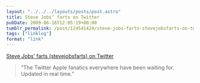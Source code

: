 ```yaml
---
layout: "../../../layouts/posts/post.astro"
title: Steve Jobs’ farts on Twitter
pubDate: 2009-06-16T12:05:19+00:00
tumblr_permalink: /post/124541424/steve-jobs-farts-stevejobsfarts-on-twitter
tags: ["linklog"]
format: "link"
---
```


[Steve Jobs&#8217; farts (stevejobsfarts) on Twitter][1]

> &ldquo;The Twitter Apple fanatics everywhere have been waiting for. Updated in real time.&rdquo;

[1]: http://twitter.com/stevejobsfarts/
